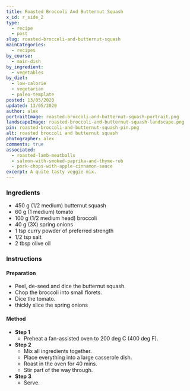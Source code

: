 ```yaml
---
title: Roasted Broccoli And Butternut Squash
x_id: r_side_2
type:
  - recipe
  - post
slug: roasted-broccoli-and-butternut-squash
mainCategories: 
  - recipes
by_course:
  - main-dish
by_ingredient:
  - vegetables
by_diet:
  - low-calorie
  - vegetarian
  - paleo-template
posted: 13/05/2020
updated: 13/05/2020
author: alex
portraitImage: roasted-broccoli-and-butternut-squash-portrait.png
landscapeImage: roasted-broccoli-and-butternut-squash-landscape.png
pin: roasted-broccoli-and-butternut-squash-pin.png
alt: roasted broccoli and butternut squash
photographer: alex
comments: true
associated: 
  - roasted-lamb-meatballs
  - salmon-with-smoked-paprika-and-thyme-rub
  - pork-chops-with-apple-cinnamon-sauce
excerpt: A quite tasty veggie mix.
---
```


<Ingredients>

### Ingredients
    
  - 450 g (1/2 medium) butternut squash
  - 60 g (1 medium) tomato
  - 100 g (1/2 medium head) broccoli
  - 40 g (3X) spring onions
  - 1 tsp curry powder of preferred strength
  - 1/2 tsp salt
  - 2 tbsp olive oil

</Ingredients>

<Instructions>

### Instructions

#### Preparation

  - Peel, de-seed and dice the butternut squash.
  - Chop the broccoli into small florets.
  - Dice the tomato.
  - thickly slice the spring onions

#### Method

  - **Step 1**
    - Preheat a fan-assisted oven to 200 deg C (400 deg F).
  - **Step 2**
    - Mix all ingredients together.
    - Place everything into a large casserole dish.
    - Roast in the oven for 40 mins. 
    - Stir part of the way through.
  - **Step 3**
    - Serve.

</Instructions>



